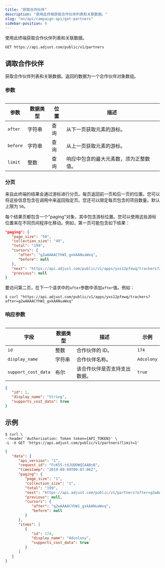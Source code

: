 ```yaml
---
title: "获取合作伙伴"
description: "使用此终端获取合作伙伴列表和关联数据。"
slug: "en/api/campaign-api/get-partners"
sidebar-position: 6
---
```

使用此终端获取合作伙伴列表和关联数据。

```http
GET https://api.adjust.com/public/v1/partners
```

调取合作伙伴
------

获取合作伙伴列表和关联数据。返回的数据为一个合作伙伴对象数组。

### 参数

<table> 

|    参数    | 数据类型 | 位置 |         描述          |
|----------|------|----|---------------------|
| `after`  | 字符串  | 查询 | 从下一页获取元素的游标。        |
| `before` | 字符串  | 查询 | 从上一页获取元素的游标。        |
| `limit`  | 整数   | 查询 | 响应中包含的最大元素数，须为正整数值。 |

</Table> 

### 分页

来自此终端的结果会通过游标进行分页。每页返回前一页和后一页的位置。您可以将这些信息包含在调用中来返回指定页。您还可以限定每页包含的项目数量。默认上限为 `50`。

每个结果页都包含一个"paging"对象，其中包含游标位置。您可以使用这些游标位置来在不同页间程序化移动。例如，第一页可能包含如下结果：

```json
"paging": {
   "page_size": "50",
   "collection_size": "49",
   "total": "199",
   "cursors": {
      "after": "g2wAAAACYhW1_gxkAANuaWxq",
      "before": null
   },
   "next": "https://api.adjust.com/public/v1/apps/yxs12pfewq/trackers?after=g2wAAAACYhW1_gxkAANuaWxq&limit=50",
   "previous": null
}
```

要访问第二页，在下一个请求中的`after`参数中添加`after`值。例如：

```console
$ curl "https://api.adjust.com/public/v1/apps/yxs12pfewq/trackers?after=g2wAAAACYhW1_gxkAANuaWxq"
```

### 响应参数

<table> 

|         字段          | 数据类型 |       描述       |     示例     |
|---------------------|------|----------------|------------|
| `id`                | 整数   | 合作伙伴的 ID。      | `174`      |
| `display_name`      | 字符串  | 合作伙伴名称。        | `Adcolony` |
| `support_cost_data` | 布尔   | 该合作伙伴是否支持支出数据。 | `true`     |

</Table> 

```json
{
   "id": 1,
   "display_name": "String",
   "supports_cost_data": true
}
```

示例
---

```console
$ curl \
--header 'Authorization: Token token={API_TOKEN}' \
-L -X GET 'https://api.adjust.com/public/v1/partners?limit=1'
```

```json
{
   "data": {
      "api_version": "1",
      "request_id": "FcK55-tdJUDOWQIAABsB",
      "timestamp": "2019-09-09T09:07:06Z",
      "paging": {
         "page_size": "1",
         "collection_size": "1",
         "total": "199",
         "next": "https://api.adjust.com/public/v1/partners?after=g2wAAAACYhW1_gxkAANuaWxq&limit=1",
         "previous": null,
         "cursors": {
            "after": "g2wAAAACYhW1_gxkAANuaWxq",
            "before": null
         }
      },
      "items": [
         {
            "id": 174,
            "display_name": "Adcolony",
            "supports_cost_data": true
         }
      ]
   }
}
```


